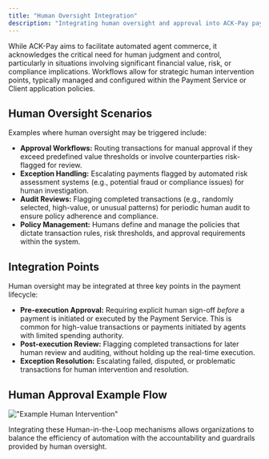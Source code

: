```yaml
---
title: "Human Oversight Integration"
description: "Integrating human oversight and approval into ACK-Pay payment flows."
---
```


While ACK-Pay aims to facilitate automated agent commerce, it acknowledges the critical need for human judgment and control, particularly in situations involving significant financial value, risk, or compliance implications. Workflows allow for strategic human intervention points, typically managed and configured within the Payment Service or Client application policies.

## Human Oversight Scenarios

Examples where human oversight may be triggered include:

- **Approval Workflows:** Routing transactions for manual approval if they exceed predefined value thresholds or involve counterparties risk-flagged for review.
- **Exception Handling:** Escalating payments flagged by automated risk assessment systems (e.g., potential fraud or compliance issues) for human investigation.
- **Audit Reviews:** Flagging completed transactions (e.g., randomly selected, high-value, or unusual patterns) for periodic human audit to ensure policy adherence and compliance.
- **Policy Management:** Humans define and manage the policies that dictate transaction rules, risk thresholds, and approval requirements within the system.

## Integration Points

Human oversight may be integrated at three key points in the payment lifecycle:

- **Pre-execution Approval:** Requiring explicit human sign-off _before_ a payment is initiated or executed by the Payment Service. This is common for high-value transactions or payments initiated by agents with limited spending authority.
- **Post-execution Review:** Flagging completed transactions for later human review and auditing, without holding up the real-time execution.
- **Exception Resolution:** Escalating failed, disputed, or problematic transactions for human intervention and resolution.

## Human Approval Example Flow

!["Example Human Intervention"](/images/human.png)

Integrating these Human-in-the-Loop mechanisms allows organizations to balance the efficiency of automation with the accountability and guardrails provided by human oversight.

